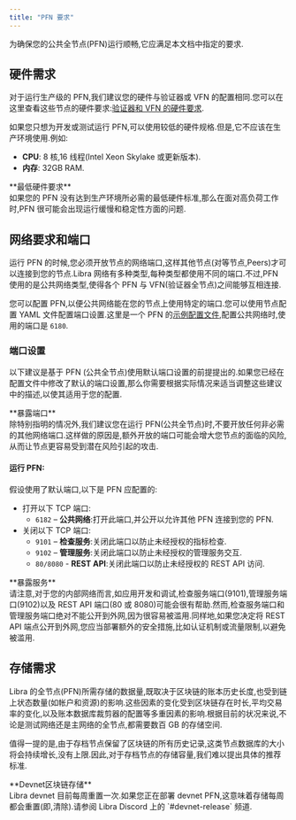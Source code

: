 ```yaml
---
title: "PFN 要求"
---
```



为确保您的公共全节点(PFN)运行顺畅,它应满足本文档中指定的要求.

## 硬件需求

对于运行生产级的 PFN,我们建议您的硬件与验证器或 VFN 的配置相同.您可以在这里查看这些节点的硬件要求:[验证器和 VFN 的硬件要求](/zh/network/nodes/validator-node/node-requirements#hardware-requirements).

如果您只想为开发或测试运行 PFN,可以使用较低的硬件规格.但是,它不应该在生产环境使用.例如:

- **CPU**: 8 核,16 线程(Intel Xeon Skylake 或更新版本).
- **内存**: 32GB RAM.

<Aside type="caution">
  **最低硬件要求**<br />
  如果您的 PFN 没有达到生产环境所必需的最低硬件标准,那么在面对高负荷工作时,PFN 很可能会出现运行缓慢和稳定性方面的问题.
</Aside>

## 网络要求和端口

运行 PFN 的时候,您必须开放节点的网络端口,这样其他节点(对等节点,Peers)才可以连接到您的节点.Libra 网络有多种类型,每种类型都使用不同的端口.不过,PFN 使用的是公共网络类型,使得各个 PFN 与 VFN(验证器全节点)之间能够互相连接.

您可以配置 PFN,以便公共网络能在您的节点上使用特定的端口.您可以使用节点配置 YAML 文件配置端口设置.这里是一个 PFN 的[示例配置文件](https://github.com/libra2org/libra2-core/blob/main/config/src/config/test_data/public_full_node.yaml#L16),配置公共网络时,使用的端口是 `6180`.

### 端口设置

以下建议是基于 PFN (公共全节点)使用默认端口设置的前提提出的.如果您已经在配置文件中修改了默认的端口设置,那么你需要根据实际情况来适当调整这些建议中的描述,以使其适用于您的配置.

<Aside type="caution">
  **暴露端口**<br />
  除特别指明的情况外,我们建议您在运行 PFN(公共全节点)时,不要开放任何非必需的其他网络端口.这样做的原因是,额外开放的端口可能会增大您节点的面临的风险,从而让节点更容易受到潜在风险引起的攻击.
</Aside>

#### 运行 PFN:

假设使用了默认端口,以下是 PFN 应配置的:

- 打开以下 TCP 端口:
  - `6182` – **公共网络**:打开此端口,并公开以允许其他 PFN 连接到您的 PFN.
- 关闭以下 TCP 端口:
  - `9101` – **检查服务**:关闭此端口以防止未经授权的指标检查.
  - `9102` – **管理服务**:关闭此端口以防止未经授权的管理服务交互.
  - `80/8080` - **REST API**:关闭此端口以防止未经授权的 REST API 访问.

<Aside type="caution">
  **暴露服务**<br />
  请注意,对于您的内部网络而言,如应用开发和调试,检查服务端口(9101),管理服务端口(9102)以及 REST API 端口(80 或 8080)可能会很有帮助.然而,检查服务端口和管理服务端口绝对不能公开到外网,因为很容易被滥用.同样地,如果您决定将 REST API 端点公开到外网,您应当部署额外的安全措施,比如认证机制或流量限制,以避免被滥用.
</Aside>

## 存储需求

Libra 的全节点(PFN)所需存储的数据量,既取决于区块链的账本历史长度,也受到链上状态数量(如帐户和资源)的影响.这些因素的变化受到区块链存在时长,平均交易率的变化,以及账本数据库裁剪器的配置等多重因素的影响.根据目前的状况来说,不论是测试网络还是主网络的全节点,都需要数百 GB 的存储空间.

值得一提的是,由于存档节点保留了区块链的所有历史记录,这类节点数据库的大小将会持续增长,没有上限.因此,对于存档节点的存储容量,我们难以提出具体的推荐标准.

<Aside type="note">
  **Devnet区块链存储**<br />
  Libra devnet 目前每周重置一次.如果您正在部署 devnet PFN,这意味着存储每周都会重置(即,清除).请参阅 Libra Discord 上的 `#devnet-release` 频道.
</Aside>
